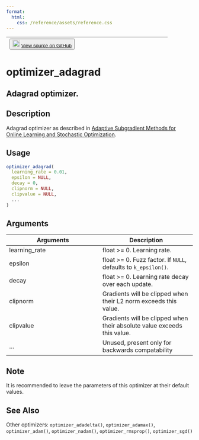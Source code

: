 ```yaml
---
format:
  html:
    css: /reference/assets/reference.css
---
```


| <button class="button"> ![](/reference/assets/GitHub-Mark-32px.png){width="20"} [View source on GitHub](https://github.com/rstudio/keras//blob/main/R/optimizers.R#L90) </button> |
|:------------------------------:|:--------------------------------------:|

# optimizer_adagrad

## Adagrad optimizer.

## Description
Adagrad optimizer as described in [Adaptive Subgradient Methods for Online Learning and Stochastic Optimization](https://www.jmlr.org/papers/volume12/duchi11a/duchi11a.pdf). 


## Usage
```r
optimizer_adagrad( 
  learning_rate = 0.01, 
  epsilon = NULL, 
  decay = 0, 
  clipnorm = NULL, 
  clipvalue = NULL, 
  ... 
) 
```

## Arguments
|Arguments|Description|
|---|---|
| learning_rate | float >= 0. Learning rate. |
| epsilon | float >= 0. Fuzz factor. If `NULL`, defaults to `k_epsilon()`. |
| decay | float >= 0. Learning rate decay over each update. |
| clipnorm | Gradients will be clipped when their L2 norm exceeds this value. |
| clipvalue | Gradients will be clipped when their absolute value exceeds this value. |
| ... | Unused, present only for backwards compatability |




## Note
It is recommended to leave the parameters of this optimizer at their default values. 


## See Also
Other optimizers:  `optimizer_adadelta()`, `optimizer_adamax()`, `optimizer_adam()`, `optimizer_nadam()`, `optimizer_rmsprop()`, `optimizer_sgd()`

